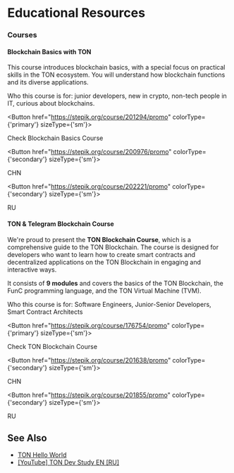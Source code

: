 
# Educational Resources

### Courses

#### Blockchain Basics with TON

This course introduces blockchain basics, with a special focus on practical skills in the TON ecosystem. You will understand how blockchain functions and its diverse applications.

Who this course is for: junior developers, new in crypto, non-tech people in IT, curious about blockchains.
 
<Button href="https://stepik.org/course/201294/promo" 
        colorType={'primary'} sizeType={'sm'}>

Check Blockchain Basics Course
 
</Button>

 
<Button href="https://stepik.org/course/200976/promo" 
        colorType={'secondary'} sizeType={'sm'}>

CHN
 
</Button>

 
<Button href="https://stepik.org/course/202221/promo" 
        colorType={'secondary'} sizeType={'sm'}>

RU
 
</Button>


#### TON & Telegram Blockchain Course

We're proud to present the __TON Blockchain Course__, which is a comprehensive guide to the TON Blockchain. The course is designed for developers who want to learn how to create smart contracts and decentralized applications on the TON Blockchain in engaging and interactive ways.

It consists of __9 modules__ and covers the basics of the TON Blockchain, the FunC programming language, and the TON Virtual Machine (TVM).

Who this course is for: Software Engineers, Junior-Senior Developers, Smart Contract Architects
 
<Button href="https://stepik.org/course/176754/promo" 
        colorType={'primary'} sizeType={'sm'}>

Check TON Blockchain Course
 
</Button>

 
<Button href="https://stepik.org/course/201638/promo" 
        colorType={'secondary'} sizeType={'sm'}>

CHN
 
</Button>

 
<Button href="https://stepik.org/course/201855/promo" 
        colorType={'secondary'} sizeType={'sm'}>

RU
 
</Button>


## See Also

* [TON Hello World](https://tonhelloworld.com/01-wallet/)
* [[YouTube] TON Dev Study EN ](https://www.youtube.com/@TONDevStudy)[[RU]](https://www.youtube.com/results?search_query=tondevstudy)
